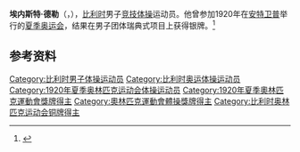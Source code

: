 {{NoteTA|G1=Sports}}
'''埃内斯特·德勒'''（{{lang-fr|Ernest Deleu}}，{{bd|？||？}}），[[比利时|比利时]]男子[[竞技体操|竞技体操]]运动员。他曾参加1920年在[[安特卫普|安特卫普]]举行的[[1920年夏季奥林匹克运动会|夏季奥运会]]，结果在男子团体瑞典式项目上获得银牌。<ref>{{Cite web|title=Ernest DELEU|url=https://www.olympic.org/ernest-deleu|accessdate=2021-03-31|work=International Olympic Committee}}</ref>

== 参考资料 ==
{{reflist}}

{{Authority control}}
{{DEFAULTSORT:Deleu, Ernest}}
[[Category:比利时男子体操运动员|Category:比利时男子体操运动员]]
[[Category:比利时奥运体操运动员|Category:比利时奥运体操运动员]]
[[Category:1920年夏季奥林匹克运动会体操运动员|Category:1920年夏季奥林匹克运动会体操运动员]]
[[Category:1920年夏季奧林匹克運動會獎牌得主|Category:1920年夏季奧林匹克運動會獎牌得主]]
[[Category:奧林匹克運動會體操獎牌得主|Category:奧林匹克運動會體操獎牌得主]]
[[Category:比利时奥林匹克运动会铜牌得主|Category:比利时奥林匹克运动会铜牌得主]]